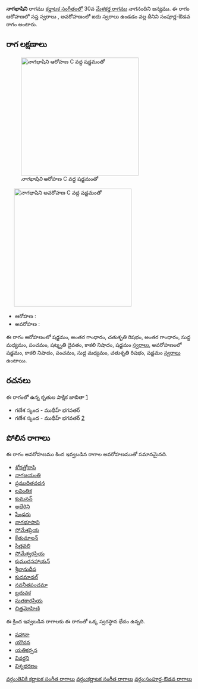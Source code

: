 {{Infobox ragam
	| name          	= నాగభాషిని
	| synonym	    	= 
	| mela          	= 
	| chakra        	= 
	| janaka        	= 
	| type          	= సంపూర్ణ-ఔడవ
	| arohanam      	= {{svaraC|S|G3|R2|G3|M1|P|D3|N3|S'}} 
	| avarohanam    	= {{svaraC|S'|N3|P|M1|R2|S}}
	| jeeva         	=
	| chhaya        	=
	| nyasa         	=
	| vishesha      	= 
	| equivalent  		= 
}}
{{కర్ణాటక సంగీత రాగాలు}}
'''నాగభాషిని''' రాగము [[కర్ణాటక సంగీతం]]లో 30వ [[మేళకర్త రాగము]] నాగనందిని జన్యము.  ఈ రాగం ఆరోహణలో సప్త స్వరాలు , అవరోహణంలో ఐదు స్వరాలు ఉండడం వల్ల దీనిని సంపూర్ణ-ఔడవ రాగం అంటారు.


==రాగ లక్షణాలు==
[[Image:nagabhasini_ar_kb2wiki.png|thumb|right|316px|''నాగభాషిని'' ఆరోహణ C వద్ద షడ్జమంతో]]
	[[Image:nagabhasini_av_kb2wiki.png|thumb|right|316px|''నాగభాషిని'' అవరోహణ C వద్ద షడ్జమంతో]]

* ఆరోహణ : {{svaraC|S|G3|R2|G3|M1|P|D3|N3|S'}} 
* అవరోహణ : {{svaraC|S'|N3|P|M1|R2|S}}

ఈ రాగం ఆరోహణంలో షడ్జమం, అంతర గాంధారం, చతుశృతి రిషభం, అంతర గాంధారం, సుద్ద మధ్యమం, పంచమం, షట్శృతి దైవతం, కాకలి  నిషాదం, షడ్జమం [[స్వరాలు]], అవరోహణంలో షడ్జమం, కాకలి  నిషాదం, పంచమం, సుద్ద మధ్యమం, చతుశృతి రిషభం, షడ్జమం [[స్వరాలు]] ఉంటాయి.

==రచనలు==
ఈ రాగంలో ఉన్న కృతుల పాక్షిక జాబితా [https://github.com/ssrihari/ragavardhini/blob/master/ragas/kritis.psv]
* గణేశ స్కంద - ముథీహ్ భగవతర్
* గణేశ స్కంద - ముథీహ్ భగవతర్ [http://www.karnatik.com/c2031.shtml]




==పోలిన రాగాలు==
ఈ రాగం అవరోహణము కింద ఇవ్వబడిన రాగాల అవరోహణముతో సమానమైనది.
* [[శోరత్తోరాసి]]
* [[నాగజయంతి]]
* [[ప్రముదితవదన]]
* [[లవింతిక]]
* [[కుమనన్]]
* [[అభేరిని]]
* [[షేండదు]]
* [[నాగభూసాని]]
* [[సోమేశప్రియ]]
* [[కేతుమాలన్]]
* [[సిత్తవలి]]
* [[సోమేశ్వరప్రియ]]
* [[కుముదసహాయన్]]
* [[శ్రీభానుదీప]]
* [[కుదమాడల్]]
* [[నవనీతపంచమా]]
* [[బ్రదువక]]
* [[సుతకారప్రియ]]
* [[చిత్తమోహిణి]]

ఈ క్రింద ఇవ్వబడిన రాగాలకు ఈ రాగంతో ఒక్క స్వరస్థాన భేదం ఉన్నది.
* [[షహానా]]
* [[యౌచన]]
* [[యతికర్సన]]
* [[వివర్ధని]]
* [[విశ్నభరణం]]



[[వర్గం:తెవికి కర్ణాటక సంగీత రాగాలు]]
[[వర్గం:కర్ణాటక సంగీత రాగాలు]]
[[వర్గం:సంపూర్ణ-ఔడవ రాగాలు]]